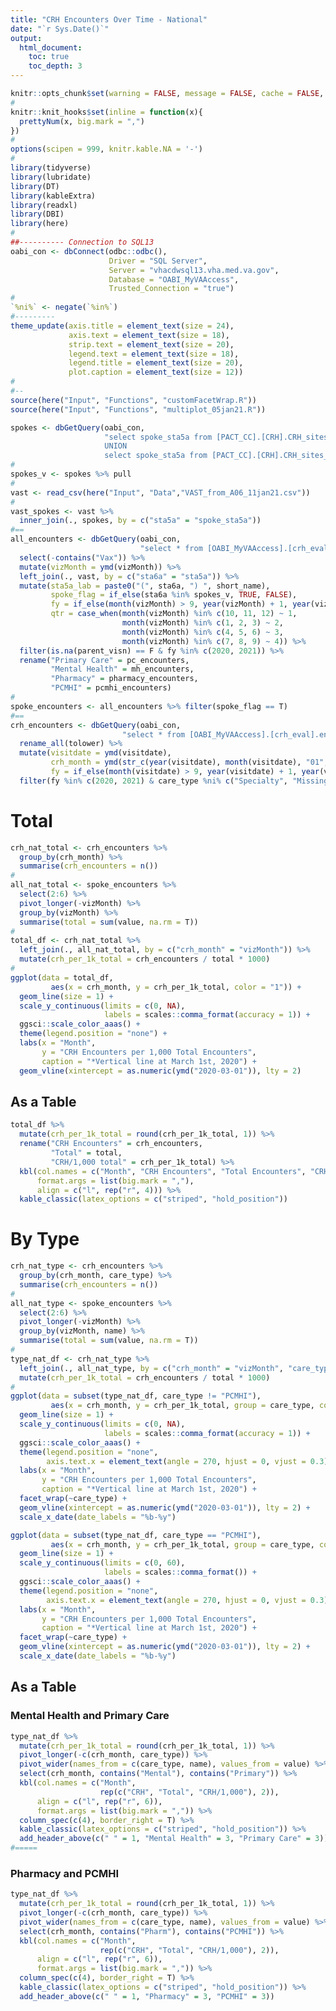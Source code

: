 ```yaml
---
title: "CRH Encounters Over Time - National"
date: "`r Sys.Date()`"
output: 
  html_document:
    toc: true
    toc_depth: 3
---
```


```r
knitr::opts_chunk$set(warning = FALSE, message = FALSE, cache = FALSE, echo = FALSE, fig.width = 14, fig.height = 14)
#
knitr::knit_hooks$set(inline = function(x){
  prettyNum(x, big.mark = ",")
})
#
options(scipen = 999, knitr.kable.NA = '-')
#
library(tidyverse)
library(lubridate)
library(DT)
library(kableExtra)
library(readxl)
library(DBI)
library(here)
#
##---------- Connection to SQL13
oabi_con <- dbConnect(odbc::odbc(),
                      Driver = "SQL Server",
                      Server = "vhacdwsql13.vha.med.va.gov",
                      Database = "OABI_MyVAAccess",
                      Trusted_Connection = "true")
#
`%ni%` <- negate(`%in%`)
#---------
theme_update(axis.title = element_text(size = 24),
             axis.text = element_text(size = 18),
             strip.text = element_text(size = 20),
             legend.text = element_text(size = 18),
             legend.title = element_text(size = 20),
             plot.caption = element_text(size = 12))
#
#--
source(here("Input", "Functions", "customFacetWrap.R"))
source(here("Input", "Functions", "multiplot_05jan21.R"))
```

```r
spokes <- dbGetQuery(oabi_con,
                     "select spoke_sta5a from [PACT_CC].[CRH].CRH_sites_fy20_working
                     UNION
                     select spoke_sta5a from [PACT_CC].[CRH].CRH_sites_fy21_working")
#
spokes_v <- spokes %>% pull
#
vast <- read_csv(here("Input", "Data","VAST_from_A06_11jan21.csv"))
#
vast_spokes <- vast %>%
  inner_join(., spokes, by = c("sta5a" = "spoke_sta5a"))
#==
all_encounters <- dbGetQuery(oabi_con,
                             "select * from [OABI_MyVAAccess].[crh_eval].all_encounters_E_counts") %>%
  select(-contains("Vax")) %>%
  mutate(vizMonth = ymd(vizMonth)) %>%
  left_join(., vast, by = c("sta6a" = "sta5a")) %>%
  mutate(sta5a_lab = paste0("(", sta6a, ") ", short_name),
         spoke_flag = if_else(sta6a %in% spokes_v, TRUE, FALSE),
         fy = if_else(month(vizMonth) > 9, year(vizMonth) + 1, year(vizMonth)),
         qtr = case_when(month(vizMonth) %in% c(10, 11, 12) ~ 1,
                         month(vizMonth) %in% c(1, 2, 3) ~ 2,
                         month(vizMonth) %in% c(4, 5, 6) ~ 3,
                         month(vizMonth) %in% c(7, 8, 9) ~ 4)) %>%
  filter(is.na(parent_visn) == F & fy %in% c(2020, 2021)) %>%
  rename("Primary Care" = pc_encounters,
         "Mental Health" = mh_encounters,
         "Pharmacy" = pharmacy_encounters,
         "PCMHI" = pcmhi_encounters)
#
spoke_encounters <- all_encounters %>% filter(spoke_flag == T)
#==
crh_encounters <- dbGetQuery(oabi_con,
                         "select * from [OABI_MyVAAccess].[crh_eval].encounters_D_deDup") %>%
  rename_all(tolower) %>%
  mutate(visitdate = ymd(visitdate),
         crh_month = ymd(str_c(year(visitdate), month(visitdate), "01", sep = "-")),
         fy = if_else(month(visitdate) > 9, year(visitdate) + 1, year(visitdate))) %>%
  filter(fy %in% c(2020, 2021) & care_type %ni% c("Specialty", "Missing"))
```


# Total    
```r
crh_nat_total <- crh_encounters %>%
  group_by(crh_month) %>%
  summarise(crh_encounters = n())
#
all_nat_total <- spoke_encounters %>%
  select(2:6) %>%
  pivot_longer(-vizMonth) %>%
  group_by(vizMonth) %>%
  summarise(total = sum(value, na.rm = T))
#
total_df <- crh_nat_total %>%
  left_join(., all_nat_total, by = c("crh_month" = "vizMonth")) %>%
  mutate(crh_per_1k_total = crh_encounters / total * 1000)
#
ggplot(data = total_df,
         aes(x = crh_month, y = crh_per_1k_total, color = "1")) +
  geom_line(size = 1) +
  scale_y_continuous(limits = c(0, NA),
                     labels = scales::comma_format(accuracy = 1)) +
  ggsci::scale_color_aaas() +
  theme(legend.position = "none") +
  labs(x = "Month",
       y = "CRH Encounters per 1,000 Total Encounters",
       caption = "*Vertical line at March 1st, 2020") +
  geom_vline(xintercept = as.numeric(ymd("2020-03-01")), lty = 2)
```

\newpage

## As a Table  

```r
total_df %>% 
  mutate(crh_per_1k_total = round(crh_per_1k_total, 1)) %>%
  rename("CRH Encounters" = crh_encounters,
         "Total" = total,
         "CRH/1,000 total" = crh_per_1k_total) %>%
  kbl(col.names = c("Month", "CRH Encounters", "Total Encounters", "CRH/1,000 Total"),
      format.args = list(big.mark = ","),
      align = c("l", rep("r", 4))) %>%
  kable_classic(latex_options = c("striped", "hold_position"))
```
\newpage

# By Type      

```r
crh_nat_type <- crh_encounters %>%
  group_by(crh_month, care_type) %>%
  summarise(crh_encounters = n())
#
all_nat_type <- spoke_encounters %>%
  select(2:6) %>%
  pivot_longer(-vizMonth) %>%
  group_by(vizMonth, name) %>%
  summarise(total = sum(value, na.rm = T))
#
type_nat_df <- crh_nat_type %>%
  left_join(., all_nat_type, by = c("crh_month" = "vizMonth", "care_type" = "name")) %>%
  mutate(crh_per_1k_total = crh_encounters / total * 1000)
#
ggplot(data = subset(type_nat_df, care_type != "PCMHI"),
         aes(x = crh_month, y = crh_per_1k_total, group = care_type, color = care_type)) +
  geom_line(size = 1) +
  scale_y_continuous(limits = c(0, NA),
                     labels = scales::comma_format(accuracy = 1)) +
  ggsci::scale_color_aaas() +
  theme(legend.position = "none",
        axis.text.x = element_text(angle = 270, hjust = 0, vjust = 0.3)) +
  labs(x = "Month",
       y = "CRH Encounters per 1,000 Total Encounters",
       caption = "*Vertical line at March 1st, 2020") +
  facet_wrap(~care_type) +
  geom_vline(xintercept = as.numeric(ymd("2020-03-01")), lty = 2) +
  scale_x_date(date_labels = "%b-%y")
```

\newpage

```r
ggplot(data = subset(type_nat_df, care_type == "PCMHI"),
         aes(x = crh_month, y = crh_per_1k_total, group = care_type, color = care_type)) +
  geom_line(size = 1) +
  scale_y_continuous(limits = c(0, 60),
                     labels = scales::comma_format()) +
  ggsci::scale_color_aaas() +
  theme(legend.position = "none",
        axis.text.x = element_text(angle = 270, hjust = 0, vjust = 0.3)) +
  labs(x = "Month",
       y = "CRH Encounters per 1,000 Total Encounters",
       caption = "*Vertical line at March 1st, 2020") +
  facet_wrap(~care_type) +
  geom_vline(xintercept = as.numeric(ymd("2020-03-01")), lty = 2) +
  scale_x_date(date_labels = "%b-%y")
```

\newpage

## As a Table  
### Mental Health and Primary Care  
```r
type_nat_df %>%
  mutate(crh_per_1k_total = round(crh_per_1k_total, 1)) %>%
  pivot_longer(-c(crh_month, care_type)) %>%
  pivot_wider(names_from = c(care_type, name), values_from = value) %>%
  select(crh_month, contains("Mental"), contains("Primary")) %>%
  kbl(col.names = c("Month",
                    rep(c("CRH", "Total", "CRH/1,000"), 2)),
      align = c("l", rep("r", 6)),
      format.args = list(big.mark = ",")) %>%
  column_spec(c(4), border_right = T) %>%
  kable_classic(latex_options = c("striped", "hold_position")) %>%
  add_header_above(c(" " = 1, "Mental Health" = 3, "Primary Care" = 3))
#=====
```

\newpage

### Pharmacy and PCMHI  

```r

type_nat_df %>%
  mutate(crh_per_1k_total = round(crh_per_1k_total, 1)) %>%
  pivot_longer(-c(crh_month, care_type)) %>%
  pivot_wider(names_from = c(care_type, name), values_from = value) %>%
  select(crh_month, contains("Pharm"), contains("PCMHI")) %>%
  kbl(col.names = c("Month",
                    rep(c("CRH", "Total", "CRH/1,000"), 2)),
      align = c("l", rep("r", 6)),
      format.args = list(big.mark = ",")) %>%
  column_spec(c(4), border_right = T) %>%
  kable_classic(latex_options = c("striped", "hold_position")) %>%
  add_header_above(c(" " = 1, "Pharmacy" = 3, "PCMHI" = 3))
```